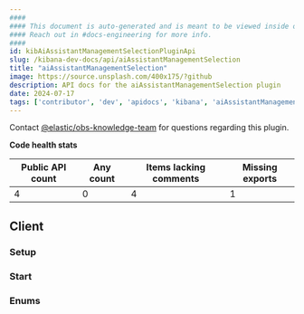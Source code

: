 ```yaml
---
####
#### This document is auto-generated and is meant to be viewed inside our experimental, new docs system.
#### Reach out in #docs-engineering for more info.
####
id: kibAiAssistantManagementSelectionPluginApi
slug: /kibana-dev-docs/api/aiAssistantManagementSelection
title: "aiAssistantManagementSelection"
image: https://source.unsplash.com/400x175/?github
description: API docs for the aiAssistantManagementSelection plugin
date: 2024-07-17
tags: ['contributor', 'dev', 'apidocs', 'kibana', 'aiAssistantManagementSelection']
---
```




Contact [@elastic/obs-knowledge-team](https://github.com/orgs/elastic/teams/obs-knowledge-team) for questions regarding this plugin.

**Code health stats**

| Public API count  | Any count | Items lacking comments | Missing exports |
|-------------------|-----------|------------------------|-----------------|
| 4 | 0 | 4 | 1 |

## Client

### Setup
<DocDefinitionList data={[aiAssistantManagementSelectionObj.client.setup]}/>

### Start
<DocDefinitionList data={[aiAssistantManagementSelectionObj.client.start]}/>

### Enums
<DocDefinitionList data={aiAssistantManagementSelectionObj.client.enums}/>

